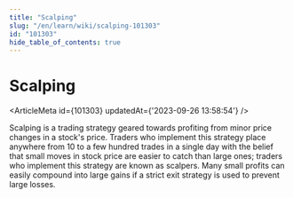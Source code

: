 ```yaml
---
title: "Scalping"
slug: "/en/learn/wiki/scalping-101303"
id: "101303"
hide_table_of_contents: true
---
```



# Scalping

<ArticleMeta id={101303} updatedAt={'2023-09-26 13:58:54'} />
<div className='border-solid border-b border-t-0 my-4 border-[var(--ifm-color-gray-300)]' />

Scalping is a trading strategy geared towards profiting from minor price changes in a stock's price. Traders who implement this strategy place anywhere from 10 to a few hundred trades in a single day with the belief that small moves in stock price are easier to catch than large ones; traders who implement this strategy are known as scalpers. Many small profits can easily compound into large gains if a strict exit strategy is used to prevent large losses.
